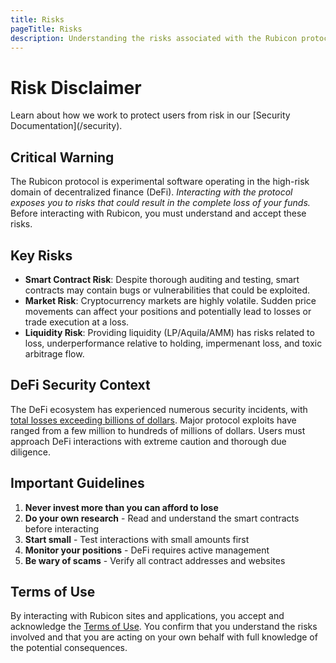 ```yaml
---
title: Risks
pageTitle: Risks
description: Understanding the risks associated with the Rubicon protocol
---
```



# Risk Disclaimer

<Callout type="note">
Learn about how we work to protect users from risk in our [Security Documentation](/security).
</Callout>

## Critical Warning

The Rubicon protocol is experimental software operating in the high-risk domain of decentralized finance (DeFi). *Interacting with the protocol exposes you to risks that could result in the complete loss of your funds.* Before interacting with Rubicon, you must understand and accept these risks.

## Key Risks

- **Smart Contract Risk**: Despite thorough auditing and testing, smart contracts may contain bugs or vulnerabilities that could be exploited.
- **Market Risk**: Cryptocurrency markets are highly volatile. Sudden price movements can affect your positions and potentially lead to losses or trade execution at a loss.
- **Liquidity Risk**: Providing liquidity (LP/Aquila/AMM) has risks related to loss, underperformance relative to holding, impermenant loss, and toxic arbitrage flow.

## DeFi Security Context

The DeFi ecosystem has experienced numerous security incidents, with [total losses exceeding billions of dollars](https://rekt.news/leaderboard). Major protocol exploits have ranged from a few million to hundreds of millions of dollars. Users must approach DeFi interactions with extreme caution and thorough due diligence.

## Important Guidelines

1. **Never invest more than you can afford to lose**
2. **Do your own research** - Read and understand the smart contracts before interacting
3. **Start small** - Test interactions with small amounts first
4. **Monitor your positions** - DeFi requires active management
5. **Be wary of scams** - Verify all contract addresses and websites

## Terms of Use

By interacting with Rubicon sites and applications, you accept and acknowledge the [Terms of Use](https://www.rubicon.finance/terms). You confirm that you understand the risks involved and that you are acting on your own behalf with full knowledge of the potential consequences.
